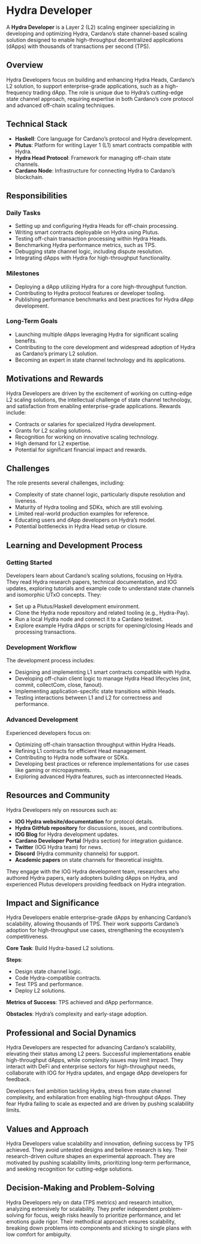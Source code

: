# Hydra Developer

A **Hydra Developer** is a Layer 2 (L2) scaling engineer specializing in developing and optimizing Hydra, Cardano’s state channel-based scaling solution designed to enable high-throughput decentralized applications (dApps) with thousands of transactions per second (TPS).

## Overview

Hydra Developers focus on building and enhancing Hydra Heads, Cardano’s L2 solution, to support enterprise-grade applications, such as a high-frequency trading dApp. The role is unique due to Hydra’s cutting-edge state channel approach, requiring expertise in both Cardano’s core protocol and advanced off-chain scaling techniques.

## Technical Stack

- **Haskell**: Core language for Cardano’s protocol and Hydra development.
- **Plutus**: Platform for writing Layer 1 (L1) smart contracts compatible with Hydra.
- **Hydra Head Protocol**: Framework for managing off-chain state channels.
- **Cardano Node**: Infrastructure for connecting Hydra to Cardano’s blockchain.

## Responsibilities

### Daily Tasks

- Setting up and configuring Hydra Heads for off-chain processing.
- Writing smart contracts deployable on Hydra using Plutus.
- Testing off-chain transaction processing within Hydra Heads.
- Benchmarking Hydra performance metrics, such as TPS.
- Debugging state channel logic, including dispute resolution.
- Integrating dApps with Hydra for high-throughput functionality.

### Milestones

- Deploying a dApp utilizing Hydra for a core high-throughput function.
- Contributing to Hydra protocol features or developer tooling.
- Publishing performance benchmarks and best practices for Hydra dApp development.

### Long-Term Goals

- Launching multiple dApps leveraging Hydra for significant scaling benefits.
- Contributing to the core development and widespread adoption of Hydra as Cardano’s primary L2 solution.
- Becoming an expert in state channel technology and its applications.

## Motivations and Rewards

Hydra Developers are driven by the excitement of working on cutting-edge L2 scaling solutions, the intellectual challenge of state channel technology, and satisfaction from enabling enterprise-grade applications. Rewards include:

- Contracts or salaries for specialized Hydra development.
- Grants for L2 scaling solutions.
- Recognition for working on innovative scaling technology.
- High demand for L2 expertise.
- Potential for significant financial impact and rewards.

## Challenges

The role presents several challenges, including:

- Complexity of state channel logic, particularly dispute resolution and liveness.
- Maturity of Hydra tooling and SDKs, which are still evolving.
- Limited real-world production examples for reference.
- Educating users and dApp developers on Hydra’s model.
- Potential bottlenecks in Hydra Head setup or closure.

## Learning and Development Process

### Getting Started

Developers learn about Cardano’s scaling solutions, focusing on Hydra. They read Hydra research papers, technical documentation, and IOG updates, exploring tutorials and example code to understand state channels and isomorphic UTxO concepts. They:

- Set up a Plutus/Haskell development environment.
- Clone the Hydra node repository and related tooling (e.g., Hydra-Pay).
- Run a local Hydra node and connect it to a Cardano testnet.
- Explore example Hydra dApps or scripts for opening/closing Heads and processing transactions.

### Development Workflow

The development process includes:

- Designing and implementing L1 smart contracts compatible with Hydra.
- Developing off-chain client logic to manage Hydra Head lifecycles (init, commit, collectCom, close, fanout).
- Implementing application-specific state transitions within Heads.
- Testing interactions between L1 and L2 for correctness and performance.

### Advanced Development

Experienced developers focus on:

- Optimizing off-chain transaction throughput within Hydra Heads.
- Refining L1 contracts for efficient Head management.
- Contributing to Hydra node software or SDKs.
- Developing best practices or reference implementations for use cases like gaming or micropayments.
- Exploring advanced Hydra features, such as interconnected Heads.

## Resources and Community

Hydra Developers rely on resources such as:

- **IOG Hydra website/documentation** for protocol details.
- **Hydra GitHub repository** for discussions, issues, and contributions.
- **IOG Blog** for Hydra development updates.
- **Cardano Developer Portal** (Hydra section) for integration guidance.
- **Twitter** (IOG Hydra team) for news.
- **Discord** (Hydra community channels) for support.
- **Academic papers** on state channels for theoretical insights.

They engage with the IOG Hydra development team, researchers who authored Hydra papers, early adopters building dApps on Hydra, and experienced Plutus developers providing feedback on Hydra integration.

## Impact and Significance

Hydra Developers enable enterprise-grade dApps by enhancing Cardano’s scalability, allowing thousands of TPS. Their work supports Cardano’s adoption for high-throughput use cases, strengthening the ecosystem’s competitiveness.

**Core Task**: Build Hydra-based L2 solutions.

**Steps**:

- Design state channel logic.
- Code Hydra-compatible contracts.
- Test TPS and performance.
- Deploy L2 solutions.

**Metrics of Success**: TPS achieved and dApp performance.

**Obstacles**: Hydra’s complexity and early-stage adoption.

## Professional and Social Dynamics

Hydra Developers are respected for advancing Cardano’s scalability, elevating their status among L2 peers. Successful implementations enable high-throughput dApps, while complexity issues may limit impact. They interact with DeFi and enterprise sectors for high-throughput needs, collaborate with IOG for Hydra updates, and engage dApp developers for feedback.

Developers feel ambition tackling Hydra, stress from state channel complexity, and exhilaration from enabling high-throughput dApps. They fear Hydra failing to scale as expected and are driven by pushing scalability limits.

## Values and Approach

Hydra Developers value scalability and innovation, defining success by TPS achieved. They avoid untested designs and believe research is key. Their research-driven culture shapes an experimental approach. They are motivated by pushing scalability limits, prioritizing long-term performance, and seeking recognition for cutting-edge solutions.

## Decision-Making and Problem-Solving

Hydra Developers rely on data (TPS metrics) and research intuition, analyzing extensively for scalability. They prefer independent problem-solving for focus, weigh risks heavily to prioritize performance, and let emotions guide rigor. Their methodical approach ensures scalability, breaking down problems into components and sticking to single plans with low comfort for ambiguity.
